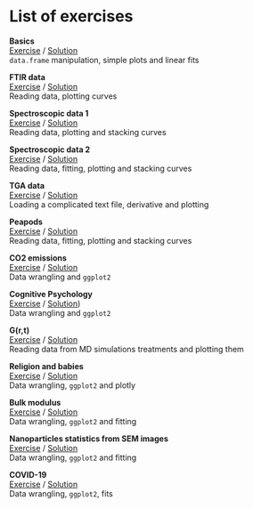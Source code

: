 # List of exercises


::: {.grid}


::: {.g-col-3}

<div class="tile">
**Basics**  
[Exercise](Exo/plot0/exercise.html) / [Solution](Exo/plot0/solution.html)  
`data.frame` manipulation, simple plots and linear fits   
</div>

:::

::: {.g-col-3}

<div class="tile">
**FTIR data**  
[Exercise](Exo/FTIR/exercise.html) / [Solution](Exo/FTIR/solution.html)  
Reading data, plotting curves   
</div>

:::

::: {.g-col-3}

<div class="tile">
**Spectroscopic data 1**  
[Exercise](Exo/spectro1/exercise.html) / [Solution](Exo/spectro1/solution.html)  
Reading data, plotting and stacking curves   
</div>

:::

::: {.g-col-3}

<div class="tile">
**Spectroscopic data 2**  
[Exercise](Exo/spectro2/exercise.html) / [Solution](Exo/spectro2/solution.html)  
Reading data, fitting, plotting and stacking curves   
</div>

:::

::: {.g-col-3}

<div class="tile">
**TGA data**  
[Exercise](Exo/tga/exercise.html) / [Solution](Exo/tga/solution.html)  
Loading a complicated text file, derivative and plotting   
</div>

:::

::: {.g-col-3}

<div class="tile">
**Peapods**  
[Exercise](Exo/peapods/exercise.html) / [Solution](Exo/peapods/solution.html)  
Reading data, fitting, plotting and stacking curves   
</div>

:::

::: {.g-col-3}

<div class="tile">
**CO2 emissions**  
[Exercise](Exo/co2/exercise.html) / [Solution](Exo/co2/solution.html)  
Data wrangling and `ggplot2`   
</div>

:::

::: {.g-col-3}

<div class="tile">
**Cognitive Psychology**  
[Exercise](Exo/psycho_cog/exercise.html) / [Solution](Exo/psycho_cog/solutin.html))  
Data wrangling and `ggplot2`   
</div>

:::

::: {.g-col-3}

<div class="tile">
**G(r,t)**  
[Exercise](Exo/Grt/exercise.html) / [Solution](Exo/Grt/solution.html)  
Reading data from MD simulations treatments and plotting them   
</div>

:::

::: {.g-col-3}

<div class="tile">
**Religion and babies**  
[Exercise](Exo/religion_babies/exercise.html) / [Solution](Exo/religion_babies/solution.html)  
Data wrangling, `ggplot2` and plotly   
</div>

:::

::: {.g-col-3}

<div class="tile">
**Bulk modulus**  
[Exercise](Exo/bulk_modulus/exercise.html) / [Solution](Exo/bulk_modulus/solution.html)  
Data wrangling, `ggplot2` and fitting   
</div>

:::

::: {.g-col-3}

<div class="tile">
**Nanoparticles statistics from SEM images**  
[Exercise](Exo/SEM_particles/exercise.html) / [Solution](Exo/SEM_particles/solution.html)  
Data wrangling, `ggplot2` and fitting   
</div>

:::

::: {.g-col-3}

<div class="tile">
**COVID-19**  
[Exercise](Exo/covid/exercise.html) / [Solution](Exo/covid/solution.html)  
Data wrangling, `ggplot2`, fits   
</div>

:::

:::
